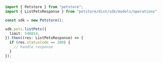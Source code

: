 ```typescript copy showLineNumbers
import { Petstore } from "petstore";
import { ListPetsResponse } from "petstore/dist/sdk/models/operations";

const sdk = new Petstore();

sdk.pets.listPets({
  limit: 548814,
}).then((res: ListPetsResponse) => {
  if (res.statusCode == 200) {
    // handle response
  }
});
```